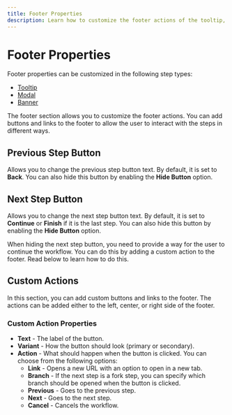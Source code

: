 ```yaml
---
title: Footer Properties
description: Learn how to customize the footer actions of the tooltip, modal, and banner steps.
---
```


# Footer Properties

Footer properties can be customized in the following step types:

- [Tooltip](/step-types/tooltip)
- [Modal](/step-types/modal)
- [Banner](/step-types/banner)

The footer section allows you to customize the footer actions. You can add buttons and links to the footer to allow the user to interact with the steps in different ways.

## Previous Step Button

Allows you to change the previous step button text. By default, it is set to **Back**. You can also hide this button by enabling the **Hide Button** option.

## Next Step Button

Allows you to change the next step button text. By default, it is set to **Continue** or **Finish** if it is the last step. You can also hide this button by enabling the **Hide Button** option.

When hiding the next step button, you need to provide a way for the user to continue the workflow. You can do this by adding a custom action to the footer. Read below to learn how to do this.

## Custom Actions

In this section, you can add custom buttons and links to the footer. The actions can be added either to the left, center, or right side of the footer.

### Custom Action Properties

- **Text** - The label of the button.
- **Variant** - How the button should look (primary or secondary).
- **Action** - What should happen when the button is clicked. You can choose from the following options:
  - **Link** - Opens a new URL with an option to open in a new tab.
  - **Branch** - If the next step is a fork step, you can specify which branch should be opened when the button is clicked.
  - **Previous** - Goes to the previous step.
  - **Next** - Goes to the next step.
  - **Cancel** - Cancels the workflow.
